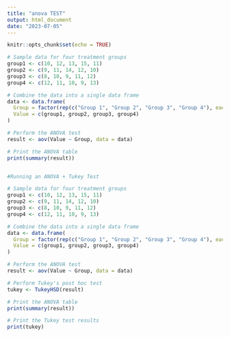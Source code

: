 ---
title: "anova TEST"
output: html_document
date: "2023-07-05"
---

```{r setup, include=FALSE}
knitr::opts_chunk$set(echo = TRUE)
```


```{r}
# Sample data for four treatment groups
group1 <- c(10, 12, 13, 15, 11)
group2 <- c(9, 11, 14, 12, 10)
group3 <- c(8, 10, 9, 11, 12)
group4 <- c(12, 11, 10, 9, 13)

# Combine the data into a single data frame
data <- data.frame(
  Group = factor(rep(c("Group 1", "Group 2", "Group 3", "Group 4"), each = 5)),
  Value = c(group1, group2, group3, group4)
)

# Perform the ANOVA test
result <- aov(Value ~ Group, data = data)

# Print the ANOVA table
print(summary(result))


#Running an ANOVA + Tukey Test

# Sample data for four treatment groups
group1 <- c(10, 12, 13, 15, 11)
group2 <- c(9, 11, 14, 12, 10)
group3 <- c(8, 10, 9, 11, 12)
group4 <- c(12, 11, 10, 9, 13)

# Combine the data into a single data frame
data <- data.frame(
  Group = factor(rep(c("Group 1", "Group 2", "Group 3", "Group 4"), each = 5)),
  Value = c(group1, group2, group3, group4)
)

# Perform the ANOVA test
result <- aov(Value ~ Group, data = data)

# Perform Tukey's post hoc test
tukey <- TukeyHSD(result)

# Print the ANOVA table
print(summary(result))

# Print the Tukey test results
print(tukey)

```

